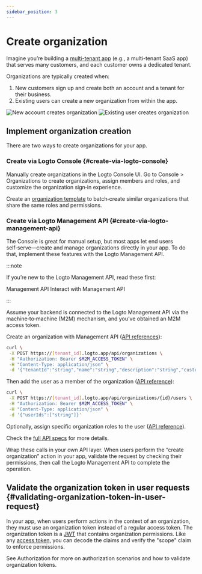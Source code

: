 ```yaml
---
sidebar_position: 3
---
```


# Create organization

Imagine you’re building a [multi-tenant app](https://auth.wiki/multi-tenancy) (e.g., a multi-tenant SaaS app) that serves many customers, and each customer owns a dedicated tenant.

Organizations are typically created when:

1. New customers sign up and create both an account and a tenant for their business.
2. Existing users can create a new organization from within the app.

<img src="/img/assets/new-account-creates-org.png" alt="New account creates organization" />
<img src="/img/assets/existing-user-creates-org.png" alt="Existing user creates organization" />

## Implement organization creation

There are two ways to create organizations for your app.

### Create via Logto Console \{#create-via-logto-console}

Manually create organizations in the Logto Console UI. Go to <CloudLink to="/organizations">Console > Organizations</CloudLink> to create organizations, assign members and roles, and customize the organization sign‑in experience.

Create an [organization template](/authorization/organization-template) to batch‑create similar organizations that share the same roles and permissions.

### Create via Logto Management API \{#create-via-logto-management-api}

The Console is great for manual setup, but most apps let end users self‑serve—create and manage organizations directly in your app. To do that, implement these features with the Logto Management API.

:::note

If you’re new to the Logto Management API, read these first:

<Url href="/concepts/core-service/#management-api">Management API</Url>
<Url href="/integrate-logto/interact-with-management-api">Interact with Management API</Url>

:::

Assume your backend is connected to the Logto Management API via the machine‑to‑machine (M2M) mechanism, and you’ve obtained an M2M access token.

Create an organization with Management API ([API references](https://openapi.logto.io/operation/operation-createorganization)):

```bash
curl \
 -X POST https://[tenant_id].logto.app/api/organizations \
 -H "Authorization: Bearer $M2M_ACCESS_TOKEN" \
 -H "Content-Type: application/json" \
 -d '{"tenantId":"string","name":"string","description":"string","customData":{},"isMfaRequired":false,"branding":{"logoUrl":"string","darkLogoUrl":"string","favicon":"string","darkFavicon":"string"},"createdAt":1234567890}'
```

Then add the user as a member of the organization ([API reference](https://openapi.logto.io/operation/operation-addorganizationusers)):

```bash
curl \
 -X POST https://[tenant_id].logto.app/api/organizations/{id}/users \
 -H "Authorization: Bearer $M2M_ACCESS_TOKEN" \
 -H "Content-Type: application/json" \
 -d '{"userIds":["string"]}'
```

Optionally, assign specific organization roles to the user ([API reference](https://openapi.logto.io/operation/operation-assignorganizationrolestousers)).

Check the [full API specs](https://openapi.logto.io/group/endpoint-organizations) for more details.

Wrap these calls in your own API layer. When users perform the “create organization” action in your app, validate the request by checking their permissions, then call the Logto Management API to complete the operation.

## Validate the organization token in user requests \{#validating-organization-token-in-user-request}

In your app, when users perform actions in the context of an organization, they must use an organization token instead of a regular access token. The organization token is a [JWT](https://auth.wiki/jwt) that contains organization permissions. Like any [access token](https://auth.wiki/access-token), you can decode the claims and verify the "scope" claim to enforce permissions.

See <Url href="/authorization">Authorization</Url> for more on authorization scenarios and how to validate organization tokens.
